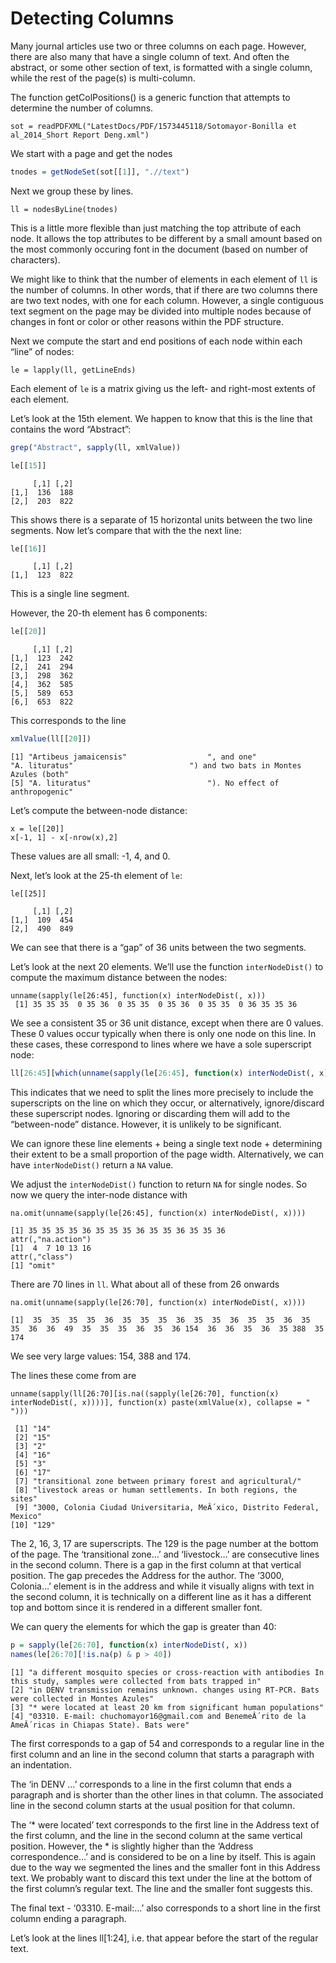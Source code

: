# Detecting Columns

Many journal articles use two or three columns on each page.
However, there are also many that have a single column of text.
And often the abstract, or some other section of text,
is formatted with a single column, while the rest of the page(s)
is multi-column.

The function getColPositions() is a generic function
that attempts to determine the number of columns.


```
sot = readPDFXML("LatestDocs/PDF/1573445118/Sotomayor-Bonilla et al_2014_Short Report Deng.xml")
```
We start with a page and get the nodes
```r
tnodes = getNodeSet(sot[[1]], ".//text")
```
Next we group these by lines.
```
ll = nodesByLine(tnodes)
```
This is a little more flexible than just matching the top attribute of each node.
It allows the top attributes to be different by a small amount based on the
most commonly occuring font in the document (based on number of characters).

We might like to think that the number of elements in each element of `ll`
is the number of columns. In other words, that if there are two columns
there are two text nodes, with one for each column.
However, a single contiguous text segment on the page may be divided
into multiple nodes because of changes in font or color or other reasons within the PDF structure.

Next we compute the start and end positions of each node within each "line" of nodes:
```
le = lapply(ll, getLineEnds)
```
Each element of `le` is a matrix giving us the left- and right-most extents of
each element.

Let's look at the 15th element. We happen to know that this is the line that contains
the word "Abstract":
```r
grep("Abstract", sapply(ll, xmlValue))
```

```r
le[[15]]
```
```
     [,1] [,2]
[1,]  136  188
[2,]  203  822
```
This shows there is a separate of 15 horizontal units between the two line segments.
Now let's compare that with the the next line:
```r
le[[16]]
```
```
     [,1] [,2]
[1,]  123  822
```
This is a single line segment.

However, the 20-th element has 6 components:
```r
le[[20]]
```
```
     [,1] [,2]
[1,]  123  242
[2,]  241  294
[3,]  298  362
[4,]  362  585
[5,]  589  653
[6,]  653  822
```
This corresponds to the line 
```r
xmlValue(ll[[20]])
```
```
[1] "Artibeus jamaicensis"                  ", and one"                             "A. lituratus"                          ") and two bats in Montes Azules (both"
[5] "A. lituratus"                          "). No effect of anthropogenic"
```
Let's compute the between-node distance:
```
x = le[[20]]
x[-1, 1] - x[-nrow(x),2]
```
These values are all small: -1, 4, and 0.

Next, let's look at the 25-th element of `le`:
```
le[[25]]
```
```
     [,1] [,2]
[1,]  109  454
[2,]  490  849
```
We can see that there is a "gap" of 36 units between the two segments.

Let's look at the next 20 elements. We'll use the
function `interNodeDist()` to compute the maximum distance between
the nodes:
```
unname(sapply(le[26:45], function(x) interNodeDist(, x)))
 [1] 35 35 35  0 35 36  0 35 35  0 35 36  0 35 35  0 36 35 35 36
```
We see a consistent 35 or 36 unit distance, except when there are 0 values.
These 0 values occur typically when there is only one node on this line.
In these cases, these correspond to lines where we have a sole superscript node:
```r
ll[26:45][which(unname(sapply(le[26:45], function(x) interNodeDist(, x))) == 0)]
```
This indicates that we need to split the lines more precisely to include the 
superscripts on the line on which they occur, or alternatively,
ignore/discard these superscript nodes.
Ignoring or discarding them will add to the "between-node" distance.
However, it is unlikely to be significant.

We can ignore these line elements
+ being a single text node
+ determining their extent to be a small proportion of the page width.
Alternatively, we can have `interNodeDist()` return a `NA` value.

We adjust the `interNodeDist()` function to return `NA` for single nodes.
So now we query the inter-node distance with
```
na.omit(unname(sapply(le[26:45], function(x) interNodeDist(, x))))
```
```
[1] 35 35 35 35 36 35 35 35 36 35 35 36 35 35 36
attr(,"na.action")
[1]  4  7 10 13 16
attr(,"class")
[1] "omit"
```

There are 70 lines  in `ll`. What about all of these from 26 onwards
```
na.omit(unname(sapply(le[26:70], function(x) interNodeDist(, x))))
```
```
[1]  35  35  35  35  36  35  35  35  36  35  35  36  35  35  36  35  35  36  36  49  35  35  35  36  35  36 154  36  36  35  36  35 388  35 174
```
We see very large values: 154, 388 and 174.

The lines these come from are
```
unname(sapply(ll[26:70][is.na((sapply(le[26:70], function(x) interNodeDist(, x))))], function(x) paste(xmlValue(x), collapse = " ")))
```
```
 [1] "14"                                                                    
 [2] "15"                                                                    
 [3] "2"                                                                     
 [4] "16"                                                                    
 [5] "3"                                                                     
 [6] "17"                                                                    
 [7] "transitional zone between primary forest and agricultural/"            
 [8] "livestock areas or human settlements. In both regions, the sites"      
 [9] "3000, Colonia Ciudad Universitaria, MeÂ´xico, Distrito Federal, Mexico"
[10] "129"   
```

The 2, 16, 3, 17 are superscripts.
The 129 is the page number at the bottom of the page.
The 'transitional zone...' and
'livestock...' are consecutive lines in the second column.
There is a gap in the first column at that vertical position.
The gap precedes the Address for the author.
The '3000, Colonia...' element is in the address and while
it visually aligns with text in the second column, it is technically
on a different line as it has a different top and bottom since it is
rendered in a different smaller font.


We can query the elements for which the gap is greater than 40:
```r
p = sapply(le[26:70], function(x) interNodeDist(, x))
names(le[26:70][!is.na(p) & p > 40])
```
```
[1] "a different mosquito species or cross-reaction with antibodies In this study, samples were collected from bats trapped in"
[2] "in DENV transmission remains unknown. changes using RT-PCR. Bats were collected in Montes Azules"                         
[3] "* were located at least 20 km from significant human populations"                                                         
[4] "03310. E-mail: chuchomayor16@gmail.com and BenemeÂ´rito de la AmeÂ´ricas in Chiapas State). Bats were"                    
```
The first corresponds to a gap of 54 and corresponds to a regular line
in the first column and an line in the second column that starts a
paragraph with an indentation.

The 'in DENV ...' corresponds to a line in the first column that ends a paragraph
and is shorter than the other lines in that column. The associated line
in the second column starts at the usual position for that column.

The '* were located' text corresponds  to the first line in the Address 
text of the first column, and the line in the second column at the same vertical position.
However, the * is slightly higher than the 'Address correspondence...' 
and is considered to be on a line by itself. This is again
due to the way we segmented the lines and the smaller font in this Address text.
We probably want to discard this text under the line at the bottom of the 
first column's regular text.
The line and the smaller font suggests this.

The final text - '03310. E-mail:...' also corresponds to a short line in the first column
ending a paragraph.


Let's look at the lines ll[1:24], i.e. that appear before the start
of the regular text.
